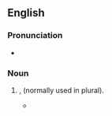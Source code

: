 ==English==

===Pronunciation===
* {{IPA|/ˈɪl.ən ˌpaɪp/|lang=en}}

===Noun===
{{en-noun}}

# {{inflection of|en|uilleann pipes||s}}, (normally used in plural).
#* {{quote-text|lang=en|year=1999|author=Fintan Vallely|title=The companion to Irish traditional music|page=299|passage=A body representing and composed of '''uilleann pipe''' players.}}